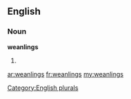 ==English==

===Noun===
'''weanlings'''

# {{plural of|[[weanling]]}}

[[Category:English plurals]]

[[ar:weanlings]]
[[fr:weanlings]]
[[my:weanlings]]